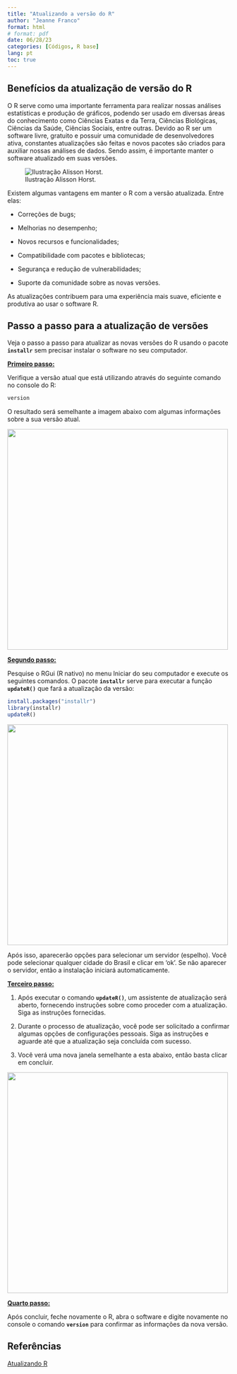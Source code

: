 ---
title: "Atualizando a versão do R"
author: "Jeanne Franco"
format: html 
# format: pdf
date: 06/28/23
categories: [Códigos, R base]
lang: pt
toc: true
---

## Benefícios da atualização de versão do R

O R serve como uma importante ferramenta para realizar nossas análises estatísticas e produção de gráficos, podendo ser usado em diversas áreas do conhecimento como Ciências Exatas e da Terra, Ciências Biológicas, Ciências da Saúde, Ciências Sociais, entre outras. Devido ao R ser um software livre, gratuito e possuir uma comunidade de desenvolvedores ativa, constantes atualizações são feitas e novos pacotes são criados para auxiliar nossas análises de dados. Sendo assim, é importante manter o software atualizado em suas versões.

![Ilustração Alisson Horst.](images/image_design.png){fig-align="center"}

Existem algumas vantagens em manter o R com a versão atualizada. Entre elas:

-   Correções de bugs;

-   Melhorias no desempenho;

-   Novos recursos e funcionalidades;

-   Compatibilidade com pacotes e bibliotecas;

-   Segurança e redução de vulnerabilidades;

-   Suporte da comunidade sobre as novas versões.

As atualizações contribuem para uma experiência mais suave, eficiente e produtiva ao usar o software R.

## Passo a passo para a atualização de versões

Veja o passo a passo para atualizar as novas versões do R usando o pacote **`installr`** sem precisar instalar o software no seu computador.

[**Primeiro passo:**]{.underline}

Verifique a versão atual que está utilizando através do seguinte comando no console do R:

``` r
version
```

O resultado será semelhante a imagem abaixo com algumas informações sobre a sua versão atual.

![](images/img7.png){fig-align="center" width="500"}

[**Segundo passo:**]{.underline}

Pesquise o RGui (R nativo) no menu Iniciar do seu computador e execute os seguintes comandos. O pacote **`installr`** serve para executar a função **`updateR()`** que fará a atualização da versão:

``` r
install.packages("installr") 
library(installr)  
updateR()
```

![](images/r-gui.png){fig-align="center" width="500"}

Após isso, aparecerão opções para selecionar um servidor (espelho). Você pode selecionar qualquer cidade do Brasil e clicar em 'ok'. Se não aparecer o servidor, então a instalação iniciará automaticamente.

[**Terceiro passo:**]{.underline}

1.  Após executar o comando **`updateR()`**, um assistente de atualização será aberto, fornecendo instruções sobre como proceder com a atualização. Siga as instruções fornecidas.

2.  Durante o processo de atualização, você pode ser solicitado a confirmar algumas opções de configurações pessoais. Siga as instruções e aguarde até que a atualização seja concluída com sucesso.

3.  Você verá uma nova janela semelhante a esta abaixo, então basta clicar em concluir.

![](images/img6.png){fig-align="center" width="500"}

[**Quarto passo:**]{.underline}

Após concluir, feche novamente o R, abra o software e digite novamente no console o comando **`version`** para confirmar as informações da nova versão.

## Referências

[Atualizando R](https://rpubs.com/gleidsonmr/947727)
